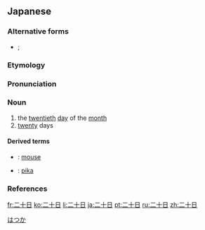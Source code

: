 ==Japanese==

===Alternative forms===
* {{ja-l|２０日}}; {{ja-l|廿日}}

===Etymology===
{{ja-kanjitab|||yomi=irr|か|sort=はつか}}
{{rfe|lang=ja}}

===Pronunciation===
{{ja-pron|はつか|acc=h|dev=2|acc_ref=NHK,DJR|y=i}}

===Noun===
{{ja-noun|はつか|head=[[二十]][[日]]}}

# the [[twentieth]] [[day]] of the [[month]]
# [[twenty]] days

====Derived terms====
* {{ja-r|二十日鼠|はつか ねずみ}}: [[mouse]]
* {{ja-r|二十日兎|はつかうさぎ}}: [[pika]]

===References===
<references/>

[[Category:ja:Time|はつか]]

[[fr:二十日]]
[[ko:二十日]]
[[li:二十日]]
[[ja:二十日]]
[[pt:二十日]]
[[ru:二十日]]
[[zh:二十日]]